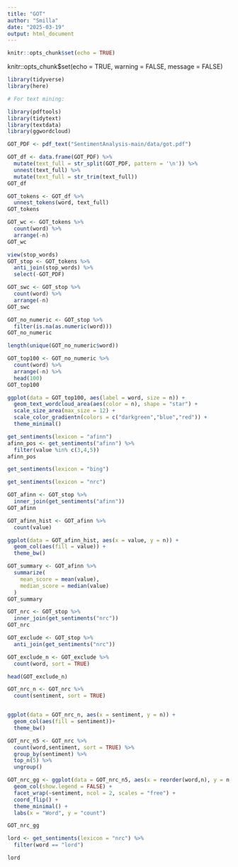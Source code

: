 ```yaml
---
title: "GOT"
author: "Smilla"
date: "2025-03-19"
output: html_document
---
```


```r
knitr::opts_chunk$set(echo = TRUE)
```
knitr::opts_chunk$set(echo = TRUE,
                      warning = FALSE,
                      message = FALSE)
```r
library(tidyverse)
library(here)

# For text mining:

library(pdftools)
library(tidytext)
library(textdata) 
library(ggwordcloud)                   
```
```r

GOT_PDF <- pdf_text("SentimentAnalysis-main/data/got.pdf")
```

```r
GOT_df <- data.frame(GOT_PDF) %>% 
  mutate(text_full = str_split(GOT_PDF, pattern = '\n')) %>% 
  unnest(text_full) %>% 
  mutate(text_full = str_trim(text_full)) 
GOT_df
```
```r
GOT_tokens <- GOT_df %>% 
  unnest_tokens(word, text_full)
GOT_tokens
```
```r
GOT_wc <- GOT_tokens %>% 
  count(word) %>% 
  arrange(-n)
GOT_wc
```
```r
view(stop_words)
GOT_stop <- GOT_tokens %>% 
  anti_join(stop_words) %>% 
  select(-GOT_PDF)
```
```r
GOT_swc <- GOT_stop %>% 
  count(word) %>% 
  arrange(-n)
GOT_swc
```
```r
GOT_no_numeric <- GOT_stop %>% 
  filter(is.na(as.numeric(word)))
GOT_no_numeric
```
```r
length(unique(GOT_no_numeric$word))

GOT_top100 <- GOT_no_numeric %>% 
  count(word) %>% 
  arrange(-n) %>% 
  head(100)
GOT_top100
```
```r
ggplot(data = GOT_top100, aes(label = word, size = n)) +
  geom_text_wordcloud_area(aes(color = n), shape = "star") +
  scale_size_area(max_size = 12) +
  scale_color_gradientn(colors = c("darkgreen","blue","red")) +
  theme_minimal()
```
```r
get_sentiments(lexicon = "afinn")
afinn_pos <- get_sentiments("afinn") %>% 
  filter(value %in% c(3,4,5))
afinn_pos
```
```r
get_sentiments(lexicon = "bing")
```
```r
get_sentiments(lexicon = "nrc")
```
```r
GOT_afinn <- GOT_stop %>% 
  inner_join(get_sentiments("afinn"))
GOT_afinn
```
```r
GOT_afinn_hist <- GOT_afinn %>% 
  count(value)

ggplot(data = GOT_afinn_hist, aes(x = value, y = n)) +
  geom_col(aes(fill = value)) +
  theme_bw()
```
```r
GOT_summary <- GOT_afinn %>% 
  summarize(
    mean_score = mean(value),
    median_score = median(value)
  )
GOT_summary
```
```r
GOT_nrc <- GOT_stop %>% 
  inner_join(get_sentiments("nrc"))
GOT_nrc
```

```r
GOT_exclude <- GOT_stop %>% 
  anti_join(get_sentiments("nrc"))

GOT_exclude_n <- GOT_exclude %>% 
  count(word, sort = TRUE)

head(GOT_exclude_n)
```
```r
GOT_nrc_n <- GOT_nrc %>% 
  count(sentiment, sort = TRUE)


ggplot(data = GOT_nrc_n, aes(x = sentiment, y = n)) +
  geom_col(aes(fill = sentiment))+
  theme_bw()
```
```r
GOT_nrc_n5 <- GOT_nrc %>% 
  count(word,sentiment, sort = TRUE) %>% 
  group_by(sentiment) %>% 
  top_n(5) %>% 
  ungroup()

GOT_nrc_gg <- ggplot(data = GOT_nrc_n5, aes(x = reorder(word,n), y = n, fill = sentiment)) +
  geom_col(show.legend = FALSE) +
  facet_wrap(~sentiment, ncol = 2, scales = "free") +
  coord_flip() +
  theme_minimal() +
  labs(x = "Word", y = "count")

GOT_nrc_gg
```
```r
lord <- get_sentiments(lexicon = "nrc") %>% 
  filter(word == "lord")

lord
```



